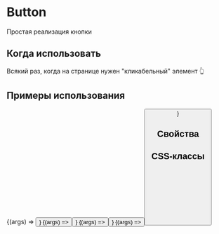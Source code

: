 

<Meta title="Components/Button" component={Button} />

# Button

Простая реализация кнопки

## Когда использовать

Всякий раз, когда на странице нужен "кликабельный" элемент 👆

## Примеры использования

<Canvas>
  <Story
    name="Default"
    args={{
      children: 'Button',
    }}
  >
    {(args) => <Button {...args} />}
  </Story>
  <Story
    name="Disabled"
    args={{
      children: 'Disabled button',
      disabled: true,
    }}
  >
    {(args) => <Button {...args} />}
  </Story>
  <Story
    name="Processing"
    args={{
      children: 'Processing button',
      processing: true,
    }}
  >
    {(args) => <Button {...args} />}
  </Story>
  <Story
    name="Block"
    args={{
      block: true,
      children: 'Block button',
    }}
  >
    {(args) => <Button {...args} />}
  </Story>
</Canvas>

## Свойства

<ArgsTable of={Button} />

## CSS-классы

```css
.Button {
}
.Button_block {
}
.Button_disabled {
}
.Button_processing {
}
```

